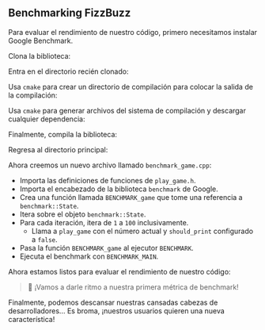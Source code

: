 
## Benchmarking FizzBuzz

Para evaluar el rendimiento de nuestro código, primero necesitamos instalar Google Benchmark.

Clona la biblioteca:

<GitClone />

Entra en el directorio recién clonado:

<CdBenchmark />

Usa `cmake` para crear un directorio de compilación para colocar la salida de la compilación:

<CmakeMakeDirectory />

Usa `cmake` para generar archivos del sistema de compilación y descargar cualquier dependencia:

<CmakeCmake />

Finalmente, compila la biblioteca:

<CmakeRelease />

Regresa al directorio principal:

<CdBack />

Ahora creemos un nuevo archivo llamado `benchmark_game.cpp`:

<BenchmarkGameCode />

- Importa las definiciones de funciones de `play_game.h`.
- Importa el encabezado de la biblioteca `benchmark` de Google.
- Crea una función llamada `BENCHMARK_game` que tome una referencia a `benchmark::State`.
- Itera sobre el objeto `benchmark::State`.
- Para cada iteración, itera de `1` a `100` inclusivamente.
  - Llama a `play_game` con el número actual y `should_print` configurado a `false`.
- Pasa la función `BENCHMARK_game` al ejecutor `BENCHMARK`.
- Ejecuta el benchmark con `BENCHMARK_MAIN`.

Ahora estamos listos para evaluar el rendimiento de nuestro código:

<BenchmarkGameOutput />

> 🐰 ¡Vamos a darle ritmo a nuestra primera métrica de benchmark!

Finalmente, podemos descansar nuestras cansadas cabezas de desarrolladores...
Es broma, ¡nuestros usuarios quieren una nueva característica!